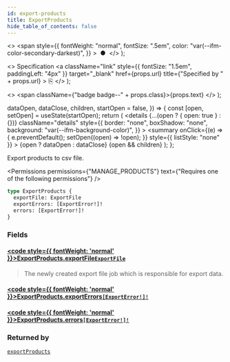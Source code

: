 ```yaml
---
id: export-products
title: ExportProducts
hide_table_of_contents: false
---
```


  <>
    <span
      style={{
        fontWeight: "normal",
        fontSize: ".5em",
        color: "var(--ifm-color-secondary-darkest)",
      }}
    >
      &nbsp;●&nbsp;
    </span>
  </>
);

  <>
    Specification
    <a
      className="link"
      style={{ fontSize: "1.5em", paddingLeft: "4px" }}
      target="\_blank"
      href={props.url}
      title={"Specified by " + props.url}
    >
      ⎘
    </a>
  </>
);

  <>
    <span className={"badge badge--" + props.class}>{props.text}</span>
  </>
);


  dataOpen,
  dataClose,
  children,
  startOpen = false,
}) => {
  const [open, setOpen] = useState(startOpen);
  return (
    <details
      {...(open ? { open: true } : {})}
      className="details"
      style={{
        border: "none",
        boxShadow: "none",
        background: "var(--ifm-background-color)",
      }}
    >
      <summary
        onClick={(e) => {
          e.preventDefault();
          setOpen((open) => !open);
        }}
        style={{ listStyle: "none" }}
      >
        {open ? dataOpen : dataClose}
      </summary>
      {open && children}
    </details>
  );
};

Export products to csv file.

<Permissions
  permissions={"MANAGE_PRODUCTS"}
  text={"Requires one of the following permissions"}
/>

```graphql
type ExportProducts {
  exportFile: ExportFile
  exportErrors: [ExportError!]!
  errors: [ExportError!]!
}
```

### Fields

#### [<code style={{ fontWeight: 'normal' }}>ExportProducts.<b>exportFile</b></code>](#)<Bullet />[`ExportFile`](../../../api-reference/miscellaneous/objects/export-file) <Badge class="secondary" text="object"/>

> The newly created export file job which is responsible for export data.

#### [<code style={{ fontWeight: 'normal' }}>ExportProducts.<b>exportErrors</b></code>](#)<Bullet />[`[ExportError!]!`](../../../api-reference/miscellaneous/objects/export-error) <Badge class="secondary" text="deprecated"/> <Badge class="secondary" text="non-null"/> <Badge class="secondary" text="object"/>

> <Badge
>   class="warning"
>   text="DEPRECATED: This field will be removed in Saleor 4.0. Use `errors` field instead."
> />

#### [<code style={{ fontWeight: 'normal' }}>ExportProducts.<b>errors</b></code>](#)<Bullet />[`[ExportError!]!`](../../../api-reference/miscellaneous/objects/export-error) <Badge class="secondary" text="non-null"/> <Badge class="secondary" text="object"/>

>

### Returned by

[`exportProducts`](../../../api-reference/products/mutations/export-products) <Badge class="secondary" text="mutation"/>

